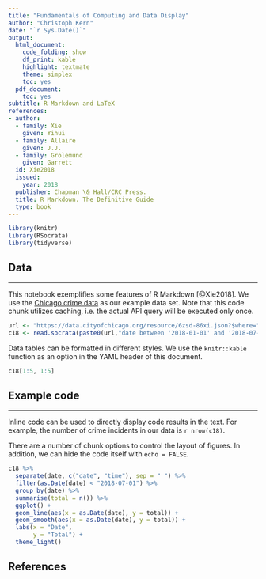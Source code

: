 ```yaml
---
title: "Fundamentals of Computing and Data Display"
author: "Christoph Kern"
date: "`r Sys.Date()`"
output:
  html_document:
    code_folding: show
    df_print: kable
    highlight: textmate
    theme: simplex
    toc: yes
  pdf_document:
    toc: yes
subtitle: R Markdown and LaTeX
references:
- author:
  - family: Xie
    given: Yihui
  - family: Allaire
    given: J.J.
  - family: Grolemund
    given: Garrett
  id: Xie2018
  issued:
    year: 2018
  publisher: Chapman \& Hall/CRC Press.
  title: R Markdown. The Definitive Guide
  type: book
---
```


```r
library(knitr)
library(RSocrata)
library(tidyverse)
```

## Data
***
This notebook exemplifies some features of R Markdown [@Xie2018]. We use the [Chicago crime data](https://dev.socrata.com/foundry/data.cityofchicago.org/6zsd-86xi) as our example data set. Note that this code chunk utilizes caching, i.e. the actual API query will be executed only once.

```r
url <- "https://data.cityofchicago.org/resource/6zsd-86xi.json?$where="
c18 <- read.socrata(paste0(url,"date between '2018-01-01' and '2018-07-01'"))
```

Data tables can be formatted in different styles. We use the `knitr::kable` function as an option in the YAML header of this document.

```r
c18[1:5, 1:5]
```

## Example code
***
Inline code can be used to directly display code results in the text. For example, the number of crime incidents in our data is `r nrow(c18)`.

There are a number of chunk options to control the layout of figures. In addition, we can hide the code itself with `echo = FALSE`.

```r
c18 %>%
  separate(date, c("date", "time"), sep = " ") %>%
  filter(as.Date(date) < "2018-07-01") %>%
  group_by(date) %>%
  summarise(total = n()) %>%
  ggplot() +
  geom_line(aes(x = as.Date(date), y = total)) +
  geom_smooth(aes(x = as.Date(date), y = total)) +
  labs(x = "Date", 
       y = "Total") +
  theme_light()
```

## References
